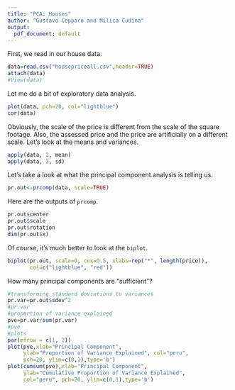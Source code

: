 ```yaml
---
title: "PCA: Houses"
author: "Gustavo Cepparo and Milica Cudina"
output:
  pdf_document: default
---
```


First, we read in our house data. 

```r
data=read.csv("housepriceall.csv",header=TRUE)
attach(data)
#View(data)
```

Let me do a bit of exploratory data analysis.

```r
plot(data, pch=20, col="lightblue")
cor(data)
```

Obviously, the scale of the price is different from the scale of the square footage. Also, the assessed price and the price are artificially on a different scale. Let's look at the means and variances. 

```r
apply(data, 2, mean)
apply(data, 2, sd)
```
Let's take a look at what the principal component analysis is telling us. 

```r
pr.out<-prcomp(data, scale=TRUE)
```

Here are the outputs of `prcomp`. 

```r
pr.out$center
pr.out$scale
pr.out$rotation
dim(pr.out$x)
```
Of course, it's much better to look at the `biplot`. 

```r
biplot(pr.out, scale=0, cex=0.5, xlabs=rep("*", length(price)),
       col=c("lightblue", "red"))
```

How many principal components are "sufficient"?

```r
#transforming standard deviations to variances
pr.var=pr.out$sdev^2
#pr.var
#proportion of variance explained
pve=pr.var/sum(pr.var)
#pve
#plots
par(mfrow = c(1, 2))
plot(pve,xlab="Principal Component", 
     ylab="Proportion of Variance Explained", col="peru", 
     pch=20, ylim=c(0,1),type='b')
plot(cumsum(pve),xlab="Principal Component", 
     ylab="Cumulative Proportion of Variance Explained", 
     col="peru", pch=20, ylim=c(0,1),type='b')
```


